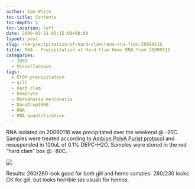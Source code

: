 ```yaml
---
author: Sam White
toc-title: Contents
toc-depth: 5
toc-location: left
date: 2009-01-21 03:15:09+00:00
layout: post
slug: rna-precipitation-of-hard-clam-hemo-rna-from-20090116
title: RNA - Precipitation of Hard Clam Hemo RNA from 20090116
categories:
  - 2009
  - Miscellaneous
tags:
  - EtOH precipitation
  - gill
  - Hard clam
  - hemocyte
  - Mercenaria mercenaria
  - NanoDrop1000
  - RNA
  - RNA quantification
---
```


RNA isolated on 20090116 was precipitated over the weekend @ -20C. Samples were treated according to [Ambion PolyA Purist protocol](https://aquacul4.fish.washington.edu/Protocols:Information%20Sheets/Commercial%20Protocols:Manuals/Ambion%20-%20MicroPoly%28A%29Purist%20Kit.pdf) and resuspended in 100uL of 0.1% DEPC-H2O. Samples were stored in the red "hard clam" box @ -80C.

![](https://eagle.fish.washington.edu/Arabidopsis/RNA%20Spec%20Readings/20090120%20RNA%20SJW.png)

Results: 260/280 look good for both gill and hemo samples. 260/230 looks OK for gill, but looks horrible (as usual) for hemos.
